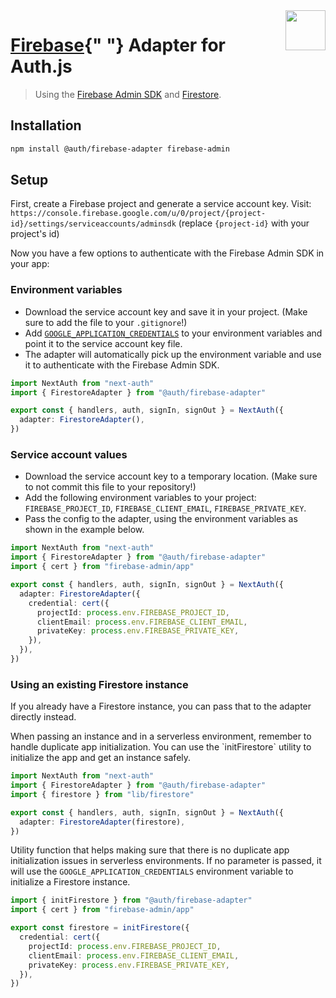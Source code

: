 
<img align="right" src="/img/adapters/firebase.svg" height="64" width="64" />

# <a href="https://firebase.google.com/docs/firestore">Firebase</a>{" "} Adapter for Auth.js

> Using the [Firebase Admin SDK](https://firebase.google.com/docs/admin/setup) and [Firestore](https://firebase.google.com/docs/firestore).

## Installation

```bash npm2yarn
npm install @auth/firebase-adapter firebase-admin
```

## Setup

First, create a Firebase project and generate a service account key. Visit: `https://console.firebase.google.com/u/0/project/{project-id}/settings/serviceaccounts/adminsdk` (replace `{project-id}` with your project's id)

Now you have a few options to authenticate with the Firebase Admin SDK in your app:

### Environment variables

- Download the service account key and save it in your project. (Make sure to add the file to your `.gitignore`!)
- Add [`GOOGLE_APPLICATION_CREDENTIALS`](https://cloud.google.com/docs/authentication/application-default-credentials#GAC) to your environment variables and point it to the service account key file.
- The adapter will automatically pick up the environment variable and use it to authenticate with the Firebase Admin SDK.

```ts filename="./auth.ts"
import NextAuth from "next-auth"
import { FirestoreAdapter } from "@auth/firebase-adapter"

export const { handlers, auth, signIn, signOut } = NextAuth({
  adapter: FirestoreAdapter(),
})
```

### Service account values

- Download the service account key to a temporary location. (Make sure to not commit this file to your repository!)
- Add the following environment variables to your project: `FIREBASE_PROJECT_ID`, `FIREBASE_CLIENT_EMAIL`, `FIREBASE_PRIVATE_KEY`.
- Pass the config to the adapter, using the environment variables as shown in the example below.

```ts filename="./auth.ts"
import NextAuth from "next-auth"
import { FirestoreAdapter } from "@auth/firebase-adapter"
import { cert } from "firebase-admin/app"

export const { handlers, auth, signIn, signOut } = NextAuth({
  adapter: FirestoreAdapter({
    credential: cert({
      projectId: process.env.FIREBASE_PROJECT_ID,
      clientEmail: process.env.FIREBASE_CLIENT_EMAIL,
      privateKey: process.env.FIREBASE_PRIVATE_KEY,
    }),
  }),
})
```

### Using an existing Firestore instance

If you already have a Firestore instance, you can pass that to the adapter directly instead.

<Callout>
  When passing an instance and in a serverless environment, remember to handle
  duplicate app initialization.
</Callout>

<Callout type="info">
  You can use the `initFirestore` utility to initialize the app and get an
  instance safely.
</Callout>

```ts filename="./auth.ts"
import NextAuth from "next-auth"
import { FirestoreAdapter } from "@auth/firebase-adapter"
import { firestore } from "lib/firestore"

export const { handlers, auth, signIn, signOut } = NextAuth({
  adapter: FirestoreAdapter(firestore),
})
```

Utility function that helps making sure that there is no duplicate app initialization issues in serverless environments.
If no parameter is passed, it will use the `GOOGLE_APPLICATION_CREDENTIALS` environment variable to initialize a Firestore instance.

```ts filename="lib/firestore.ts"
import { initFirestore } from "@auth/firebase-adapter"
import { cert } from "firebase-admin/app"

export const firestore = initFirestore({
  credential: cert({
    projectId: process.env.FIREBASE_PROJECT_ID,
    clientEmail: process.env.FIREBASE_CLIENT_EMAIL,
    privateKey: process.env.FIREBASE_PRIVATE_KEY,
  }),
})
```
